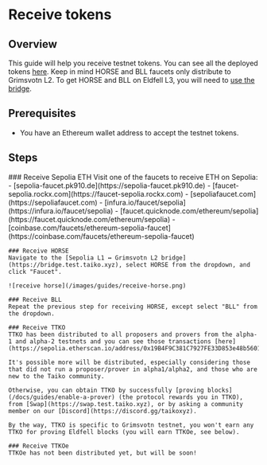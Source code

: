 
# Receive tokens

## Overview

This guide will help you receive testnet tokens. You can see all the deployed tokens [here](/docs/reference/contract-addresses). Keep in mind HORSE and BLL faucets only distribute to Grimsvotn L2. To get HORSE and BLL on Eldfell L3, you will need to [use the bridge](/docs/guides/bridge-tokens).

## Prerequisites

- You have an Ethereum wallet address to accept the testnet tokens.

## Steps

<Steps>
    ### Receive Sepolia ETH
    Visit one of the faucets to receive ETH on Sepolia:
      - [sepolia-faucet.pk910.de](https://sepolia-faucet.pk910.de)
      - [faucet-sepolia.rockx.com](https://faucet-sepolia.rockx.com)
      - [sepoliafaucet.com](https://sepoliafaucet.com)
      - [infura.io/faucet/sepolia](https://infura.io/faucet/sepolia)
      - [faucet.quicknode.com/ethereum/sepolia](https://faucet.quicknode.com/ethereum/sepolia)
      - [coinbase.com/faucets/ethereum-sepolia-faucet](https://coinbase.com/faucets/ethereum-sepolia-faucet)

    ### Receive HORSE
    Navigate to the [Sepolia L1 ↔ Grimsvotn L2 bridge](https://bridge.test.taiko.xyz), select HORSE from the dropdown, and click "Faucet".

    ![receive horse](/images/guides/receive-horse.png)

    ### Receive BLL
    Repeat the previous step for receiving HORSE, except select "BLL" from the dropdown.

    ### Receive TTKO
    TTKO has been distributed to all proposers and provers from the alpha-1 and alpha-2 testnets and you can see those transactions [here](https://sepolia.etherscan.io/address/0x19B4F9C381C7927FE33D853e48b560141A380C44).

    It's possible more will be distributed, especially considering those that did not run a proposer/prover in alpha1/alpha2, and those who are new to the Taiko community.

    Otherwise, you can obtain TTKO by successfully [proving blocks](/docs/guides/enable-a-prover) (the protocol rewards you in TTKO), from [Swap](https://swap.test.taiko.xyz), or by asking a community member on our [Discord](https://discord.gg/taikoxyz).

    By the way, TTKO is specific to Grimsvotn testnet, you won't earn any TTKO for proving Eldfell blocks (you will earn TTKOe, see below).

    ### Receive TTKOe
    TTKOe has not been distributed yet, but will be soon!

</Steps>
